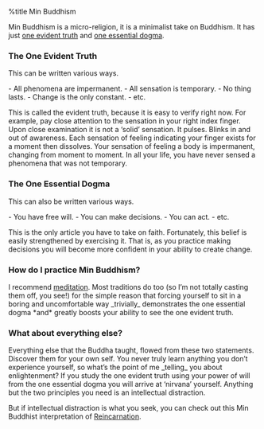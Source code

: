 %title Min Buddhism

Min Buddhism is a micro-religion, it is a minimalist take on Buddhism. It has just [[one-evident-truth|one evident truth]] and [[one-essential-dogma|one essential dogma]].

=== The One Evident Truth ===

This can be written various ways.

- All phenomena are impermanent. 
- All sensation is temporary.
- No thing lasts.
- Change is the only constant.
- etc.

This is called the evident truth, because it is easy to verify right now. For example, pay close attention to the sensation in your right index finger. Upon close examination it is not a ‘solid’ sensation. It pulses. Blinks in and out of awareness. Each sensation of feeling indicating your finger exists for a moment then dissolves. Your sensation of feeling a body is impermanent, changing from moment to moment. In all your life, you have never sensed a phenomena that was not temporary.

=== The One Essential Dogma ===

This can also be written various ways.

- You have free will.
- You can make decisions.
- You can act.
- etc.

This is the only article you have to take on faith. Fortunately, this belief is easily strengthened by exercising it. That is, as you practice making decisions you will become more confident in your ability to create change.

=== How do I practice Min Buddhism? ===

I recommend [[meditation]]. Most traditions do too (so I’m not totally casting them off, you see!) for the simple reason that forcing yourself to sit in a boring and uncomfortable way _trivially_ demonstrates the one essential dogma *and* greatly boosts your ability to see the one evident truth.

=== What about everything else? ===

Everything else that the Buddha taught, flowed from these two statements. Discover them for your own self. You never truly learn anything you don’t experience yourself, so what’s the point of me _telling_ you about enlightenment? If you study the one evident truth using your power of will from the one essential dogma you will arrive at ‘nirvana’ yourself. Anything but the two principles you need is an intellectual distraction.

But if intellectual distraction is what you seek, you can check out this Min Buddhist interpretation of [[Reincarnation]].

